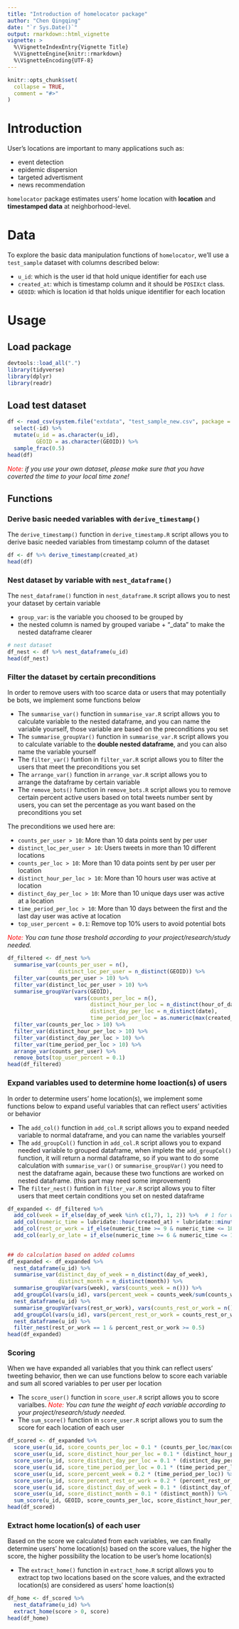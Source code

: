 ```yaml
---
title: "Introduction of homelocator package"
author: "Chen Qingqing"
date: "`r Sys.Date()`"
output: rmarkdown::html_vignette
vignette: >
  %\VignetteIndexEntry{Vignette Title}
  %\VignetteEngine{knitr::rmarkdown}
  %\VignetteEncoding{UTF-8}
---
```


```r
knitr::opts_chunk$set(
  collapse = TRUE,
  comment = "#>"
)
```


# Introduction

User's locations are important to many applications such as:

  - event detection
  - epidemic dispersion
  - targeted advertisment
  - news recommendation
  
`homelocator` package estimates users' home location with **location** and **timestamped data** at neighborhood-level. 

# Data

To explore the basic data manipulation functions of `homelocator`, we'll use a `test_sample` dataset with columns described below: 

  - `u_id`: which is the user id that hold unique identifier for each use 
  - `created_at`: which is timestamp column and it should be `POSIXct` class. 
  - `GEOID`: which is location id that holds unique identifier for each location 

# Usage

## Load package 

```r
devtools::load_all(".")
library(tidyverse)
library(dplyr)
library(readr)
```

## Load test dataset 

```r
df <- read_csv(system.file("extdata", "test_sample_new.csv", package = "homelocator", mustWork = TRUE)) %>% 
  select(-id) %>% 
  mutate(u_id = as.character(u_id),
         GEOID = as.character(GEOID)) %>% 
  sample_frac(0.5)
head(df)
```

<span style="color:red">*Note:*</span> *if you use your own dataset, please make sure that you have coverted the time to your local time zone!*
  
## Functions 

### Derive basic needed variables with `derive_timestamp()`

The `derive_timestamp()` function in `derive_timestamp.R` script allows you to derive basic needed variables from timestamp column of the dataset

```r
df <- df %>% derive_timestamp(created_at)
head(df)
```

### Nest dataset by variable with `nest_dataframe()`

The `nest_dataframe()` function in `nest_dataframe.R` script allows you to nest your dataset by certain variable

  - `group_var`: is the variable you choosed to be grouped by 
  - the nested column is named by grouped variabe + "_data" to make the nested dataframe clearer 
  
```r
# nest dataset
df_nest <- df %>% nest_dataframe(u_id)
head(df_nest)
```

### Filter the dataset by certain preconditions

In order to remove users with too scarce data or users that may potentially be bots, we implement some functions below 

   - The `summarise_var()` function in `summarise_var.R` script allows you to calculate variable to the nested dataframe, and you can name the variable yourself, those variable are based on the preconditions you set 
   - The `summarise_groupVar()` function in `summarise_var.R` script allows you to calculate variable to the **double nested dataframe**, and you can also name the variable yourself
   - The `filter_var()` funtion in `filter_var.R` script allows you to filter the users that meet the preconditions you set
   - The `arrange_var()` function in `arrange_var.R` script allows you to arrange the dataframe by certain variable 
   - The `remove_bots()` function in `remove_bots.R` script allows you to remove certain percent active users based on total tweets number sent by users, you can set the percentage as you want based on the preconditions you set 
   

The preconditions we used here are: 

  - `counts_per_user > 10`: More than 10 data points sent by per user  
  - `distinct_loc_per_user > 10`: Users tweets in more than 10 different locations 
  - `counts_per_loc > 10`: More than 10 data points sent by per user per location 
  - `distinct_hour_per_loc > 10`: More than 10 hours user was active at location 
  - `distinct_day_per_loc > 10`: More than 10 unique days user was active at a location 
  - `time_period_per_loc > 10`: More than 10 days between the first and the last day user was active at location 
  - `top_user_percent = 0.1`: Remove top 10% users to avoid potential bots

<span style="color:red">*Note:*</span> *You can tune those treshold according to your project/research/study needed.*
  
```r
df_filtered <- df_nest %>% 
  summarise_var(counts_per_user = n(), 
                distinct_loc_per_user = n_distinct(GEOID)) %>% 
  filter_var(counts_per_user > 10) %>% 
  filter_var(distinct_loc_per_user > 10) %>% 
  summarise_groupVar(vars(GEOID), 
                     vars(counts_per_loc = n(), 
                          distinct_hour_per_loc = n_distinct(hour_of_day), 
                          distinct_day_per_loc = n_distinct(date), 
                          time_period_per_loc = as.numeric(max(created_at) - min(created_at), "days"))) %>% 
  filter_var(counts_per_loc > 10) %>% 
  filter_var(distinct_hour_per_loc > 10) %>% 
  filter_var(distinct_day_per_loc > 10) %>% 
  filter_var(time_period_per_loc > 10) %>% 
  arrange_var(counts_per_user) %>% 
  remove_bots(top_user_percent = 0.1) 
head(df_filtered)
```


### Expand variables used to determine home loaction(s) of users

In order to determine users' home location(s), we implement some functions below to expand useful variables that can reflect users' activities or behavior
  
  - The `add_col()` function in `add_col.R` script allows you to expand needed variable to normal dataframe, and you can name the variables yourself
  - The `add_groupCol()` function in `add_col.R` script allows you to expand needed variable to grouped dataframe, when implete the `add_groupCol()` function, it will return a normal dataframe, so if you want to do some calculation with `summarise_var()` or `summarise_groupVar()` you need to nest the dataframe again, because these two functions are worked on nested dataframe. (this part may need some improvement)
  - The `filter_nest()` funtion in `filter_var.R` script allows you to filter users that meet certain conditions you set on nested dataframe

```r
df_expanded <- df_filtered %>% 
  add_col(week = if_else(day_of_week %in% c(1,7), 1, 2)) %>%  # 1 for weekend, 2 for weekday 
  add_col(numeric_time = lubridate::hour(created_at) + lubridate::minute(created_at) / 60 + lubridate::second(created_at) / 3600) %>% 
  add_col(rest_or_work = if_else(numeric_time >= 9 & numeric_time <= 18, 2, 1)) %>% # 1 for rest time, 2 for work time 
  add_col(early_or_late = if_else(numeric_time >= 6 & numeric_time <= 12, 1, 2)) # 1 for early morning, 2 for late afternoon and night 
  

## do calculation based on added columns 
df_expanded <- df_expanded %>% 
  nest_dataframe(u_id) %>% 
  summarise_var(distinct_day_of_week = n_distinct(day_of_week), 
                distinct_month = n_distinct(month)) %>% 
  summarise_groupVar(vars(week), vars(counts_week = n())) %>% 
  add_groupCol(vars(u_id), vars(percent_week = counts_week/sum(counts_week))) %>% 
  nest_dataframe(u_id) %>% 
  summarise_groupVar(vars(rest_or_work), vars(counts_rest_or_work = n())) %>% 
  add_groupCol(vars(u_id), vars(percent_rest_or_work = counts_rest_or_work/sum(counts_rest_or_work))) %>% 
  nest_dataframe(u_id) %>% 
  filter_nest(rest_or_work == 1 & percent_rest_or_work >= 0.5) 
head(df_expanded)
```

### Scoring 

When we have expanded all variables that you think can reflect users' tweeting behavior, then we can use functions below to score each variable and sum all scored variables to per user per location 

  - The `score_user()` function in `score_user.R` script allows you to score varialbes. <span style="color:red">*Note:*</span> *You can tune the weight of each variable according to your project/research/study needed.*
  - The `sum_score()` function in `score_user.R` script allows you to sum the score for each location of each user 
  
```r
df_scored <- df_expanded %>% 
  score_user(u_id, score_counts_per_loc = 0.1 * (counts_per_loc/max(counts_per_loc))) %>% 
  score_user(u_id, score_distinct_hour_per_loc = 0.1 * (distinct_hour_per_loc/24)) %>% 
  score_user(u_id, score_distinct_day_per_loc = 0.1 * (distinct_day_per_loc/max(distinct_day_per_loc))) %>% 
  score_user(u_id, score_time_period_per_loc = 0.1 * (time_period_per_loc/max(as.numeric(time_period_per_loc)))) %>% 
  score_user(u_id, score_percent_week = 0.2 * (time_period_per_loc)) %>% 
  score_user(u_id, score_percent_rest_or_work = 0.2 * (percent_rest_or_work)) %>% 
  score_user(u_id, score_distinct_day_of_week = 0.1 * (distinct_day_of_week/7)) %>% 
  score_user(u_id, score_distinct_month = 0.1 * (distinct_month)) %>% 
  sum_score(u_id, GEOID, score_counts_per_loc, score_distinct_hour_per_loc, score_distinct_day_per_loc, score_time_period_per_loc, score_percent_week, score_percent_rest_or_work, score_distinct_day_of_week, score_distinct_month)
head(df_scored)
```


### Extract home location(s) of each user 

Based on the score we calculated from each variables, we can finally determine users' home location(s) based on the score values, the higher the score, the higher possibility the location to be user's home location(s)

   - The `extract_home()` function in `extract_home.R` script allows you to extract top two locations based on the score values, and the extracted location(s) are considered as users' home loaction(s)
   
```r
df_home <- df_scored %>% 
  nest_dataframe(u_id) %>% 
  extract_home(score > 0, score)
head(df_home)
```














